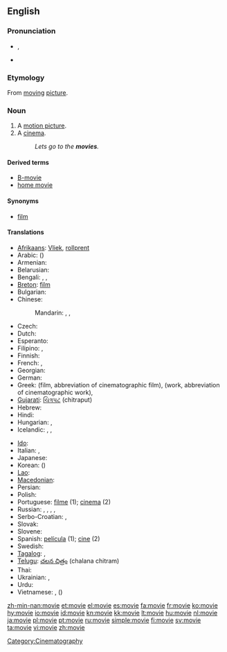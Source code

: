 ==English==

===Pronunciation===
* {{IPA|/ˈmuːvi/}}, {{SAMPA|/'mu:vi/}}
* {{audio|en-us-movie.ogg|Audio (US)}}
*: {{rhymes|uːvi}}

===Etymology===
From [[moving]] [[picture]].

===Noun===
{{en-noun}}

# A [[motion picture]].
# A [[cinema]].
#: ''Lets go to the '''movies'''.''

====Derived terms====
* [[B-movie]]
* [[home movie]]

====Synonyms====
* [[film]]

====Translations====
{{trans-top|motion picture}}
* [[Afrikaans]]: [[Vliek]], [[rollprent]]
* Arabic: {{t-|ar|فيلم|m|tr=film}} ({{t|ar|أفلام|m|p|tr='aflaam}})
* Armenian: {{t-|hy|ֆիլմ|tr=film}}
* Belarusian: {{t|be|фільм|m|tr=fil’m|xs=Belarusian}}
* Bengali: {{t|bn|মুভি|tr=muvi|sc=Beng}}, {{t|bn|মুভী|tr=muvi|sc=Beng}}, {{t|bn|ফিল্ম|tr=film|sc=Beng}}
* [[Breton]]: [[film]] {{m}}
* Bulgarian: {{t+|bg|филм|m|tr=film}}
* Chinese:
*: Mandarin: {{t-|cmn|電影|sc=Hani}},  {{t-|cmn|电影|tr=diànyǐng|sc=Hani}},  {{t-|cmn|影片|tr=yǐngpiàn|sc=Hani}}
* Czech: {{t+|cs|film|m}}
* Dutch: {{t+|nl|film|m}}
* Esperanto: {{t-|eo|filmo|xs=Esperanto}}
* Filipino: {{tø|fil|pelikula}},  {{tø|fil|sine}}
* Finnish: {{t+|fi|elokuva}}
* French: {{t+|fr|cinéma|m}}, {{t+|fr|film|m}}
* Georgian: {{t|ka|ფილმი|tr=p‘ilmi|sc=Geor|xs=Georgian}}
* German: {{t+|de|Film|m}}
* Greek: {{t+|el|ταινία|f|tr=tenía}} (film, abbreviation of cinematographic film), {{t+|el|έργο|n|tr=érɣo}} (work, abbreviation of cinematographic work), {{t+|el|φιλμ|n|tr=film}}
* [[Gujarati]]: [[ચિત્રપટ]] (chitraput)
* Hebrew: {{t+|he|סרט|m|tr=séret'}}
* Hindi: {{t+|hi|फ़िल्म|tr=film|xs=Hindi}}
* Hungarian: {{t+|hu|film}}, {{t+|hu|mozi}}
* Icelandic: {{t+|is|bíómynd|f}}, {{t+|is|mynd|f}}, {{t+|is|kvikmynd|f}}
{{trans-mid}}
* [[Ido]]: {{t+|io|filmo|xs=Ido}}
* Italian: {{t+|it|cinema|m}}, {{t+|it|film|m}}
* Japanese: {{t+|ja|映画|tr=えいが, eiga}}
* Korean: {{t+|ko|영화|tr=yeonghwa|sc=Hang}} ({{t|ko|映畫|sc=Hani}})
* [[Lao]]: {{t-|lo|ຟີມ|tr=fiim|sc=Laoo|xs=Lao}}
* [[Macedonian]]: {{t-|mk|филм|m|tr=film}}
* Persian: {{t+|fa|فیلم|tr=film|xs=Persian}}
* Polish: {{t+|pl|film|m}}
* Portuguese: [[filme]] {{m}} (1); [[cinema]] {{m}} (2)
* Russian: {{t+|ru|фильм|m|tr=fil’m}},  {{t+|ru|кино|n|tr=kinó}} {{indeclinable}},  {{t|ru|кинофильм|m|tr=konofíl'm}}, {{t|ru|кинокартина|f|tr=kinokartína}},  {{t+|ru|картина|f|tr=kartína}}
* Serbo-Croatian: {{tø|sh|филм|m|sc=Cyrl|xs=Serbo-Croatian}},  {{tø|sh|film|m|xs=Serbo-Croatian}}
* Slovak: {{t-|sk|film|m}}
* Slovene: {{t+|sl|film|m}}
* Spanish: [[película]] {{f}} (1); [[cine]] {{m}} (2)
* Swedish: {{t+|sv|bio|c}}
* [[Tagalog]]: {{t|tl|pelikula|xs=Tagalog}},  {{t-|tl|sine|xs=Tagalog}}
* [[Telugu]]: [[చలన చిత్రం]] (chalana chitram)
* Thai: {{t|th|ฟิล์ม|tr=film}}
* Ukrainian: {{t|uk|фільм|m|tr=fil’m|xs=Ukrainian}},  {{t|uk|кіно|n|tr=kinó|xs=Ukrainian}}
* Urdu: {{t-|ur|فلم|tr=film|xs=Urdu}}
* Vietnamese: {{t|vi|phim|xs=Vietnamese}},  {{t-|vi|điện ảnh|xs=Vietnamese}} ({{t-|vi|電影|sc=Hani|xs=Vietnamese}})
{{trans-bottom}}

[[Category:Cinematography]]

[[zh-min-nan:movie]]
[[et:movie]]
[[el:movie]]
[[es:movie]]
[[fa:movie]]
[[fr:movie]]
[[ko:movie]]
[[hy:movie]]
[[io:movie]]
[[id:movie]]
[[kn:movie]]
[[kk:movie]]
[[lt:movie]]
[[hu:movie]]
[[nl:movie]]
[[ja:movie]]
[[pl:movie]]
[[pt:movie]]
[[ru:movie]]
[[simple:movie]]
[[fi:movie]]
[[sv:movie]]
[[ta:movie]]
[[vi:movie]]
[[zh:movie]]